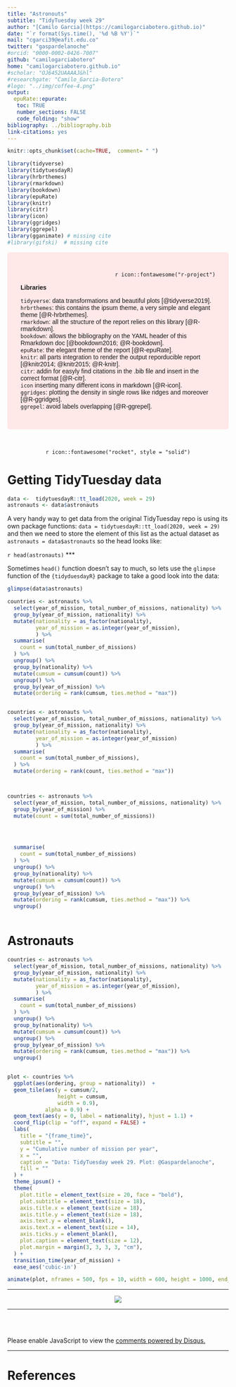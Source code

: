 ```yaml
---
title: "Astronouts"
subtitle: "TidyTuesday week 29"
author: "[Camilo Garcia](https://camilogarciabotero.github.io)"
date: "`r format(Sys.time(), '%d %B %Y')`"
mail: "cgarci39@eafit.edu.co"
twitter: "gaspardelanoche"
#orcid: "0000-0002-0426-7007"
github: "camilogarciabotero"
home: "camilogarciabotero.github.io"
#scholar: "OJ6452UAAAAJ&hl"
#researchgate: "Camilo_Garcia-Botero"
#logo: "../img/coffee-4.png"
output:
  epuRate::epurate:
   toc: TRUE
   number_sections: FALSE
   code_folding: "show"
bibliography: ../bibliography.bib
link-citations: yes
---
```


```r
knitr::opts_chunk$set(cache=TRUE,  comment= " ")
```


```r
library(tidyverse) 
library(tidytuesdayR)
library(hrbrthemes)
library(rmarkdown)
library(bookdown)
library(epuRate)
library(knitr)
library(citr)
library(icon) 
library(ggridges)
library(ggrepel)
library(gganimate) # missing cite
#library(gifski)  # missing cite
```


<style>
div.red { background-color:#FFE8E8; border-radius: 5px; padding: 30px; } 
div.red p { font-family: Verdana, Geneva, sans-serif; }
</style>
<div class = "red">
<p style="text-align:right">`r icon::fontawesome("r-project")`</p>
**Libraries**
  
  `tidyverse`: data transformations and beautiful plots [@tidyverse2019].<br>
  `hrbrthemes`: this contains the ipsum theme, a very simple and elegant theme [@R-hrbrthemes].<br>
  `rmarkdown`: all the structure of the report relies on this library [@R-rmarkdown].<br>
  `bookdown`: allows the bibliography on the YAML header of this Rmarkdown doc [@bookdown2016; @R-bookdown].<br>
  `epuRate`: the elegant theme of the report [@R-epuRate].<br>
  `knitr`: all parts integration to render the output reporducible report [@knitr2014; @knitr2015; @R-knitr].<br>
  `citr`: addin for easyly find citations in the .bib file and insert in the correct format [@R-citr].<br>
  `icon` inserting many different icons in markdown [@R-icon].<br>
  `ggridges`: plotting the density in single rows like ridges and moreover [@R-ggridges].<br>
  `ggrepel`: avoid labels overlapping [@R-ggrepel].
  
</div>
<br>


<p style="text-align:center">`r icon::fontawesome("rocket", style = "solid")`</p>


# Getting TidyTuesday data

```r
data <-  tidytuesdayR::tt_load(2020, week = 29)
astronauts <- data$astronauts

```

A very handy way to get data from the original TidyTuesday repo is using its own package functions: `data = tidytuesdayR::tt_load(2020, week = 29)` and then we need to store the element of this list as the actual dataset as `astronauts = data$astronauts` so the head looks like:

`r head(astronauts)`
***

Sometimes `head()` function doesn't say to much, so lets use the `glimpse` function of the `{tidyduesdayR}` package to take a good look into the data:

```r
glimpse(data$astronauts)
```



```r


countries <- astronauts %>% 
  select(year_of_mission, total_number_of_missions, nationality) %>%
  group_by(year_of_mission, nationality) %>% 
  mutate(nationality = as_factor(nationality), 
         year_of_mission = as.integer(year_of_mission), 
         ) %>% 
  summarise(
    count = sum(total_number_of_missions)
  ) %>% 
  ungroup() %>% 
  group_by(nationality) %>% 
  mutate(cumsum = cumsum(count)) %>% 
  ungroup() %>% 
  group_by(year_of_mission) %>% 
  mutate(ordering = rank(cumsum, ties.method = "max"))


countries <- astronauts %>% 
  select(year_of_mission, total_number_of_missions, nationality) %>%
  group_by(year_of_mission, nationality) %>% 
  mutate(nationality = as_factor(nationality), 
         year_of_mission = as.integer(year_of_mission)
         ) %>% 
  summarise(
    count = sum(total_number_of_missions),
  ) %>% 
  mutate(ordering = rank(count, ties.method = "max"))



countries <- astronauts %>% 
  select(year_of_mission, total_number_of_missions, nationality) %>% 
  group_by(year_of_mission) %>% 
  mutate(count = sum(total_number_of_missions)) 

  


  summarise(
    count = sum(total_number_of_missions)
  ) %>% 
  ungroup() %>% 
  group_by(nationality) %>% 
  mutate(cumsum = cumsum(count)) %>% 
  ungroup() %>% 
  group_by(year_of_mission) %>% 
  mutate(ordering = rank(cumsum, ties.method = "max")) %>% 
  ungroup()



```




# Astronauts

```r


countries <- astronauts %>% 
  select(year_of_mission, total_number_of_missions, nationality) %>%
  group_by(year_of_mission, nationality) %>% 
  mutate(nationality = as_factor(nationality), 
         year_of_mission = as.integer(year_of_mission), 
         ) %>% 
  summarise(
    count = sum(total_number_of_missions)
  ) %>% 
  ungroup() %>% 
  group_by(nationality) %>% 
  mutate(cumsum = cumsum(count)) %>% 
  ungroup() %>% 
  group_by(year_of_mission) %>% 
  mutate(ordering = rank(cumsum, ties.method = "max")) %>% 
  ungroup()


plot <- countries %>% 
  ggplot(aes(ordering, group = nationality))  +
  geom_tile(aes(y = cumsum/2, 
                height = cumsum,
                width = 0.9), 
            alpha = 0.9) +
  geom_text(aes(y = 0, label = nationality), hjust = 1.1) +
  coord_flip(clip = "off", expand = FALSE) +
  labs(
    title = "{frame_time}",
    subtitle = "",
    y = "Cumulative number of mission per year",
    x = "",
    caption = "Data: TidyTuesday week 29. Plot: @Gaspardelanoche",
    fill = ""
  ) +
  theme_ipsum() +
  theme(
    plot.title = element_text(size = 20, face = "bold"),
    plot.subtitle = element_text(size = 18),
    axis.title.x = element_text(size = 18),
    axis.title.y = element_text(size = 18),
    axis.text.y = element_blank(),
    axis.text.x = element_text(size = 14),
    axis.ticks.y = element_blank(),
    plot.caption = element_text(size = 12),
    plot.margin = margin(3, 3, 3, 3, "cm"),
  ) +
  transition_time(year_of_mission) +
  ease_aes('cubic-in') 

animate(plot, nframes = 500, fps = 10, width = 600, height = 1000, end_pause = 25)

```




***

<div> 
  <p align="center">
    <a href="https://www.paypal.me/camilogarciabotero">
      <img src="../img/coffe-3.png" />
    </a>
  </p>			  
</div>


***
<br><br>

<div id="disqus_thread"></div>
<script>

/**
*  RECOMMENDED CONFIGURATION VARIABLES: EDIT AND UNCOMMENT THE SECTION BELOW TO INSERT DYNAMIC VALUES FROM YOUR PLATFORM OR CMS.
*  LEARN WHY DEFINING THESE VARIABLES IS IMPORTANT: https://disqus.com/admin/universalcode/#configuration-variables*/
/*
var disqus_config = function () {
this.page.url = PAGE_URL;  // Replace PAGE_URL with your page's canonical URL variable
this.page.identifier = PAGE_IDENTIFIER; // Replace PAGE_IDENTIFIER with your page's unique identifier variable
};
*/
(function() { // DON'T EDIT BELOW THIS LINE
var d = document, s = d.createElement('script');
s.src = 'https://camilogarciabotero-github-io.disqus.com/embed.js';
s.setAttribute('data-timestamp', +new Date());
(d.head || d.body).appendChild(s);
})();
</script>
<noscript>Please enable JavaScript to view the <a href="https://disqus.com/?ref_noscript">comments powered by Disqus.</a></noscript>


***

# References




